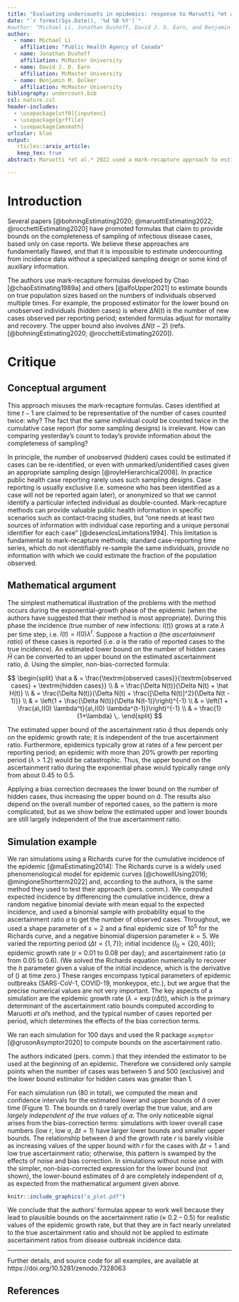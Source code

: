 ```yaml
---
title: "Evaluating undercounts in epidemics: response to Maruotti *et al.* 2022"
date: "`r format(Sys.Date(), '%d %B %Y')`"
#author: "Michael Li, Jonathan Dushoff, David J. D. Earn, and Benjamin M. Bolker"
author:
  - name: Michael Li
    affiliation: "Public Health Agency of Canada"
  - name: Jonathan Dushoff
    affiliation: McMaster University
  - name: David J. D. Earn
    affiliation: McMaster University
  - name: Benjamin M. Bolker
    affiliation: McMaster University
bibliography: undercount.bib
csl: nature.csl 
header-includes:
  - \usepackage[utf8]{inputenc}
  - \usepackage{grffile}
  - \usepackage{amsmath}
urlcolor: blue
output: 
   rticles::arxiv_article:
   keep_tex: true
abstract: Maruotti *et al.* 2022 used a mark-recapture approach to estimate bounds on the true number of monkeypox infections in various countries. Such approaches are fundamentally flawed; it is impossible to estimate undercounting based solely on a single stream of reported cases. Simulations based on a Richards curve for cumulative incidence show that, for reasonable epidemic parameters, the proposed methods estimate bounds on the ascertainment ratio of $\approx 0.2-0.5$ roughly *independently* of the true ascertainment ratio. These methods should not be used to estimate undercounting or ascertainment ratios.

---
```


# Introduction

Several papers [@bohningEstimating2020; @maruottiEstimating2022; @rocchettiEstimating2020] have promoted formulas that claim to provide bounds on the completeness of sampling of infectious disease cases, based only on case reports. We believe these approaches are fundamentally flawed, and that it is impossible to estimate undercounting from incidence data without a specialized sampling design or some kind of auxiliary information.

The authors use mark-recapture formulas developed by Chao [@chaoEstimating1989a] and others [@alfoUpper2021] to estimate bounds on true population sizes based on the numbers of individuals observed multiple times.
For example, the proposed estimator for the lower bound on unobserved individuals (hidden cases) is 
\begin{equation*}
\hat H(t) = \Delta N(t) \frac{\Delta N(t) - 1}{\Delta N(t-1) + 1} \,,
\end{equation*}
where $\Delta N(t)$ is the number of new cases observed per reporting period; extended formulas adjust for mortality and recovery. The upper bound also involves $\Delta N(t-2)$ (refs. [@bohningEstimating2020; @rocchettiEstimating2020]).

# Critique

## Conceptual argument

This approach misuses the mark-recapture formulas. Cases identified at time $t-1$ are claimed to be representative of the number of cases counted twice: why? The fact that the same individual *could* be counted twice in the cumulative case report (for some sampling designs) is irrelevant. How can comparing yesterday's count to today's provide information about the completeness of sampling? 

In principle, the number of unobserved (hidden) cases could be estimated if cases can be re-identified, or even with unmarked/unidentified cases given an appropriate sampling design [@royleHierarchical2008]. 
In practice public health case reporting rarely uses such sampling designs. Case reporting is usually exclusive (i.e. someone who has been identified as a case will not be reported again later), or anonymized so that we cannot identify a particular infected individual as double-counted.  Mark-recapture methods can provide valuable public health information in specific scenarios such as contact-tracing studies, but "one needs at least two sources of information with individual case reporting and a unique personal identifier for each case" [@desenclosLimitations1994]. This limitation is fundamental to mark-recapture methods; standard case-reporting time series, which do not identifiably re-sample the same individuals, provide no information with which we could estimate the fraction of the population observed.

## Mathematical argument

The simplest mathematical illustration of the problems with the method occurs during the exponential-growth phase of the epidemic (when the authors have suggested that their method is most appropriate). During this phase the incidence (true number of new infections: $I(t)$) grows at a rate $\lambda$ per time step, i.e. $I(t) = I(0) \lambda^t$. Suppose a fraction $a$ (the *ascertainment ratio*) of these cases is reported (i.e. $a$ is the ratio of reported cases to the true incidence). An estimated lower bound on the number of hidden cases $\hat H$ can be converted to an upper bound on the estimated ascertainment ratio, $\hat a$. Using the simpler, non-bias-corrected formula:

$$
\begin{split}
\hat a & = \frac{\textrm{observed cases}}{\textrm{observed cases} + \textrm{hidden cases}} \\
& = \frac{\Delta N(t)}{\Delta N(t) + \hat H(t)} \\
& = \frac{\Delta N(t)}{\Delta N(t) + \frac{[\Delta N(t)]^2}{\Delta N(t - 1)}} \\
& = \left(1 + \frac{\Delta N(t)}{\Delta N(t-1)}\right)^{-1} \\
& = \left(1 + \frac{a\,I(0) \lambda^t}{a\,I(0) \lambda^{t-1}}\right)^{-1} \\
& = \frac{1}{1+\lambda} \,.
\end{split}
$$

The estimated upper bound of the ascertainment ratio $\hat a$ thus depends only on the epidemic growth rate; it is independent of the true ascertainment ratio. Furthermore, epidemics typically grow at rates of a few percent per reporting period; an epidemic with more than 20% growth per reporting period ($\lambda > 1.2$) would be catastrophic. Thus, the upper bound on the ascertainment ratio during the exponential phase would typically range only from about 0.45 to 0.5.

Applying a bias correction decreases the lower bound on the number of hidden cases, thus increasing the upper bound on $\hat a$. The results also depend on the overall number of reported cases, so the pattern is more complicated, but as we show below the estimated upper and lower bounds are still largely independent of the true ascertainment ratio.

## Simulation example

We ran simulations using a Richards curve for the cumulative incidence of the epidemic [@maEstimating2014]:
\begin{equation}
\textrm{cumulative incidence}(t) = 
\frac{K}{(1 + s\,e^{-s  r (t - h)})^{1 / s}}.
\label{eq:richards}
\end{equation}
The Richards curve is a widely used phenomenological model for epidemic curves [@chowellUsing2016; @mingioneShortterm2022] and, according to the authors, is the same method they used to test their approach  (pers. comm.). We computed expected incidence by differencing the cumulative incidence, drew a random negative binomial deviate with  mean equal to the expected incidence, and used a binomial sample with probability equal to the ascertainment ratio $a$ to get the number of observed cases. Throughout, we used a shape parameter of $s=2$ and a final epidemic size of $10^5$ for the Richards curve, and a negative binomial dispersion parameter $k=5$. We varied the reporting period ($\Delta t = \{1, 7\}$); initial incidence ($I_0 = \{20, 40\}$); epidemic growth rate ($r$ =  0.01 to 0.08 per day); and ascertainment ratio ($a$ from 0.05 to 0.6). (We solved the Richards equation numerically to recover the $h$ parameter given a value of the initial incidence, which is the derivative of (\ref{eq:richards}) at time zero.) These ranges encompass typical parameters of epidemic outbreaks (SARS-CoV-1, COVID-19, monkeypox, etc.), but we argue that the precise numerical values are not very important. The key aspects of a simulation are the epidemic growth rate ($\lambda = \exp(r\Delta t)$), which is the primary determinant of the ascertainment ratio bounds computed according to Maruotti *et al*'s method, and the typical number of cases reported per period, which determines the effects of the bias correction terms.

We ran each simulation for 100 days and used the R package `asymptor` [@grusonAsymptor2020] to compute bounds on the ascertainment ratio. 

The authors indicated (pers. comm.) that they intended the estimator to be used at the beginning of an epidemic. Therefore we considered only sample points when the number of cases was between 5 and 500 (exclusive) and the lower bound estimator for hidden cases was greater than 1.

For each simulation run (80 in total), we computed the mean and confidence intervals for the estimated lower and upper bounds of $\hat a$ over time (Figure 1). The bounds on $\hat a$ rarely overlap the true value, and are *largely independent of the true values of $a$*. The only noticeable signal arises from the bias-correction terms: simulations with lower overall case numbers (low $r$, low $a$, $\Delta t = 1$) have larger lower bounds and smaller upper bounds. The relationship between $\hat a$ and the growth rate $r$ is barely visible as increasing values of the upper bound with $r$ for the cases with $\Delta t = 1$ and low true ascertainment ratio; otherwise, this pattern is swamped by the effects of noise and bias correction. In simulations without noise and with the simpler, non-bias-corrected expression for the lower bound (not shown), the lower-bound estimates of $\hat a$ are completely independent of $a$, as expected from the mathematical argument given above.

```r
knitr::include_graphics("a_plot.pdf")
```
We conclude that the authors' formulas appear to work well because they lead to plausible bounds on the ascertainment ratio ($\approx$ 0.2 -- 0.5) for realistic values of the epidemic growth rate, but that they are in fact nearly unrelated to the true ascertainment ratio and should not be applied to estimate ascertainment ratios from disease outbreak incidence data.

---

Further details, and source code for all examples, are available at https://doi.org/10.5281/zenodo.7328063

## References

